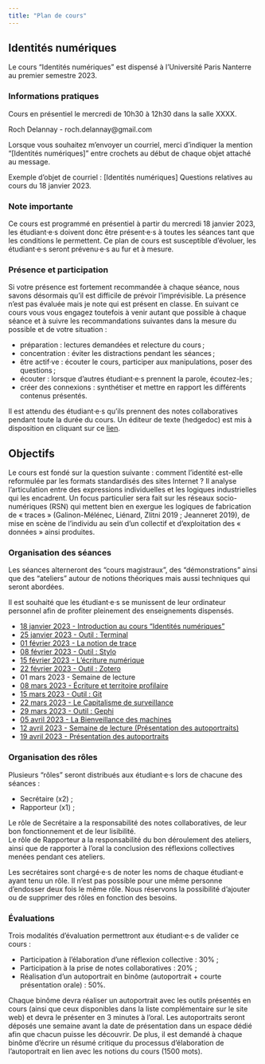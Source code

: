 ```yaml
---
title: "Plan de cours"
---
```


## Identités numériques

Le cours "Identités numériques" est dispensé à l'Université Paris Nanterre au premier semestre 2023.

### Informations pratiques

Cours en présentiel le mercredi de 10h30 à 12h30 dans la salle XXXX.  

Roch Delannay - roch.delannay@gmail.com

::: {.callout-note}

Lorsque vous souhaitez m'envoyer un courriel, merci d'indiquer la mention "\[Identités numériques\]" entre crochets au début de chaque objet attaché au message. 

Exemple d'objet de courriel : \[Identités numériques\] Questions relatives au cours du 18 janvier 2023.

:::

### Note importante

Ce cours est programmé en présentiel à partir du mercredi 18 janvier 2023, les étudiant·e·s doivent donc être présent·e·s à toutes les séances tant que les conditions le permettent. Ce plan de cours est susceptible d’évoluer, les étudiant·e·s seront prévenu·e·s au fur et à mesure.

### Présence et participation 

Si votre présence est fortement recommandée à chaque séance, nous savons désormais qu’il est difficile de prévoir l’imprévisible. La présence n’est pas évaluée mais je note qui est présent en classe. En suivant ce cours vous vous engagez toutefois à venir autant que possible à chaque séance et à suivre les recommandations suivantes dans la mesure du possible et de votre situation :

- préparation : lectures demandées et relecture du cours ;
- concentration : éviter les distractions pendant les séances ;
- être actif·ve : écouter le cours, participer aux manipulations, poser des questions ;
- écouter : lorsque d’autres étudiant·e·s prennent la parole, écoutez-les ;
- créer des connexions : synthétiser et mettre en rapport les différents contenus présentés.

::: {.callout-note}

Il est attendu des étudiant·e·s qu'ils prennent des notes collaboratives pendant toute la durée du cours. Un éditeur de texte (hedgedoc) est mis à disposition en cliquant sur ce [lien](https://demo.hedgedoc.org/1WdF94ubQcOV1_EoR1eT9Q#).

:::

## Objectifs

Le cours est fondé sur la question suivante : comment l’identité est-elle reformulée par les formats
standardisés des sites Internet ?
Il analyse l’articulation entre des expressions individuelles et les logiques industrielles qui les
encadrent. Un focus particulier sera fait sur les réseaux socio-numériques (RSN) qui mettent bien en
exergue les logiques de fabrication de « traces » (Galinon-Mélénec, Liénard, Zlitni 2019 ; Jeanneret
2019), de mise en scène de l’individu au sein d’un collectif et d’exploitation des « données » ainsi
produites.

### Organisation des séances

Les séances alterneront des "cours magistraux", des "démonstrations" ainsi que des "ateliers" autour de notions théoriques mais aussi techniques qui seront abordées. 

Il est souhaité que les étudiant·e·s se munissent de leur ordinateur personnel afin de profiter pleinement des enseignements dispensés.

- [18 janvier 2023 - Introduction au cours "Identités numériques"](180123.qmd)
- [25 janvier 2023 - Outil : Terminal](250123.qmd)
- [01 février 2023 - La notion de trace](010223.qmd)
- [08 février 2023 - Outil : Stylo](080223.qmd)
- [15 février 2023 - L'écriture numérique](150223.qmd)
- [22 février 2023 - Outil : Zotero](220223.qmd)
- 01 mars 2023 - Semaine de lecture
- [08 mars 2023 - Écriture et territoire profilaire](080323.qmd)
- [15 mars 2023 - Outil : Git](150323.qmd)
- [22 mars 2023 - Le Capitalisme de surveillance](220323.qmd)
- [29 mars 2023 - Outil : Gephi](290323.qmd)
- [05 avril 2023 - La Bienveillance des machines](050423.qmd)
- [12 avril 2023 - Semaine de lecture (Présentation des autoportraits)](120423.qmd)
- [19 avril 2023 - Présentation des autoportraits](190423.qmd)

### Organisation des rôles

Plusieurs "rôles" seront distribués aux étudiant·e·s lors de chacune des séances : 

- Secrétaire (x2) ;
- Rapporteur (x1) ;

Le rôle de Secrétaire a la responsabilité des notes collaboratives, de leur bon fonctionnement et de leur lisibilité.  
Le rôle de Rapporteur a la responsabilité du bon déroulement des ateliers, ainsi que de rapporter à l'oral la conclusion des réflexions collectives menées pendant ces ateliers.

::: {.callout-note}

Les secrétaires sont chargé·e·s de noter les noms de chaque étudiant·e ayant tenu un rôle. Il n'est pas possible pour une même personne d'endosser deux fois le même rôle. 
Nous réservons la possibilité d'ajouter ou de supprimer des rôles en fonction des besoins.

:::

### Évaluations

Trois modalités d'évaluation permettront aux étudiant·e·s de valider ce cours : 

- Participation à l'élaboration d'une réflexion collective : 30% ;
- Participation à la prise de notes collaboratives : 20% ;
- Réalisation d'un autoportrait en binôme (autoportrait + courte présentation orale) : 50%.

Chaque binôme devra réaliser un autoportrait avec les outils présentés en cours (ainsi que ceux disponibles dans la liste complémentaire sur le site web) et devra le présenter en 3 minutes à l'oral. Les autoportraits seront déposés une semaine avant la date de présentation dans un espace dédié afin que chacun puisse les découvrir. De plus, il est demandé à chaque binôme d'écrire un résumé critique du processus d'élaboration de l'autoportrait en lien avec les notions du cours (1500 mots).
